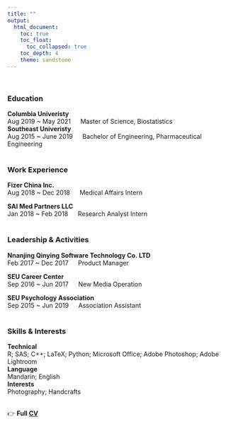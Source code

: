 ```yaml
---
title: ""
output: 
  html_document:
    toc: true
    toc_float:      
      toc_collapsed: true
    toc_depth: 4
    theme: sandstone
---
```

\

### Education
**Columbia Univeristy**  
Aug 2019 ~ May 2021 &emsp; Master of Science, Biostatistics                                                                                                                
**Southeast Univeristy**  
Aug 2015 ~ June 2019 &emsp; Bachelor of Engineering, Pharmaceutical Engineering   
</br>

### Work Experience  
**Fizer China Inc.**							           	            	               
Aug 2018 ~ Dec 2018 &emsp; Medical Affairs Intern   

**SAI Med Partners LLC**					           	                                       
Jan 2018 ~ Feb 2018 &emsp; Research Analyst Intern  
</br>

### Leadership & Activities  
**Nnanjing Qinying Software Technology Co. LTD**                   
Feb 2017 ~ Dec 2017 &emsp; Product Manager   				 				                               

**SEU Career Center**	 
Sep 2016 ~ Jun 2017 &emsp; New Media Operation  	

**SEU Psychology Association**  
Sep 2015 ~ Jun 2019 &emsp; Association Assistant       
</br>

### Skills & Interests   
**Technical**    
R; SAS; C++; LaTeX; Python; Microsoft Office; Adobe Photoshop; Adobe Lightroom     
**Language**   
Mandarin; English  
**Interests**   
Photography; Handcrafts   
</br>

👉 **Full [CV](./CV.doc)**
